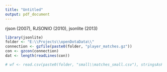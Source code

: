 ```yaml
---
title: "Untitled"
output: pdf_document
---
```

rjson (2007), RJSONIO (2010), jsonlite (2013)
```r
library(jsonlite)
folder <- "E:\\Projects\\openDotaData\\"
connection <- gzfile(paste0(folder, "player_matches.gz"))
con <- gzcon(connection)
dat <- length(readLines(con))
```

```r
# wf <- read.csv(paste0(folder, "small\\matches_small.csv"), stringsAsFactors = F)
```